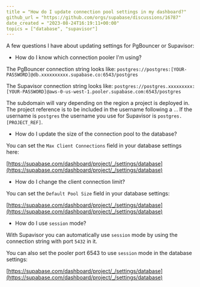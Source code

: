 ```yaml
---
title = "How do I update connection pool settings in my dashboard?"
github_url = "https://github.com/orgs/supabase/discussions/16787"
date_created = "2023-08-24T16:19:11+00:00"
topics = ["database", "supavisor"]
---
```


A few questions I have about updating settings for PgBouncer or Supavisor:

- How do I know which connection pooler I'm using?

The PgBouncer connection string looks like: `postgres://postgres:[YOUR-PASSWORD]@db.xxxxxxxxxx.supabase.co:6543/postgres`

The Supavisor connection string looks like: `postgres://postgres.xxxxxxxxx:[YOUR-PASSWORD]@aws-0-us-west-1.pooler.supabase.com:6543/postgres`

The subdomain will vary depending on the region a project is deployed in. The project reference is to be included in the username following a `.`. If the username is `postgres` the username you use for Supavisor is `postgres.[PROJECT_REF]`.

- How do I update the size of the connection pool to the database?

You can set the `Max Client Connections` field in your database settings here: 

[https://supabase.com/dashboard/project/_/settings/database](https://supabase.com/dashboard/project/_/settings/database)

- How do I change the client connection limit?

You can set the `Default Pool Size` field in your database settings:

[https://supabase.com/dashboard/project/_/settings/database](https://supabase.com/dashboard/project/_/settings/database)

- How do I use `session` mode?

With Supavisor you can automatically use `session` mode by using the connection string with port `5432` in it.

You can also set the pooler port 6543 to use `session` mode in the database settings:

[https://supabase.com/dashboard/project/_/settings/database](https://supabase.com/dashboard/project/_/settings/database)
